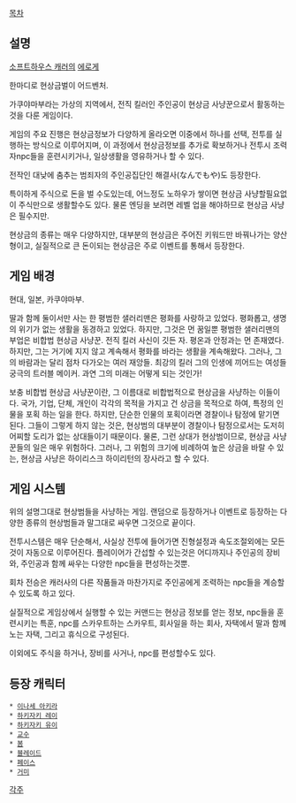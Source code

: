 [[목차]]

== 설명 ==
[[소프트하우스 캐러]]의 [[에로게]]

한마디로 현상금벌이 어드벤처.

가쿠야마부라는 가상의 지역에서, 전직 킬러인 주인공이 현상금 사냥꾼으로서 활동하는것을 다룬 게임이다.

게임의 주요 진행은 현상금정보가 다양하게 올라오면 이중에서 하나를 선택, 전투를 실행하는 방식으로 이루어지며, 이 과정에서 현상금정보를 추가로 확보하거나 전투시 조력자npc들을 훈련시키거나, 일상생활을 영유하거나 할 수 있다.

전작인 대낮에 춤추는 범죄자의 주인공집단인 해결사(なんでもや)도 등장한다.

특이하게 주식으로 돈을 벌 수도있는데, 어느정도 노하우가 쌓이면 현상금 사냥할필요없이 주식만으로 생활할수도 있다. 물론 엔딩을 보려면 레벨 업을 해야하므로 현상금 사냥은 필수지만.

현상금의 종류는 매우 다양하지만, 대부분의 현상금은 주어진 키워드만 바꿔나가는 양산형이고, 실질적으로 큰 돈이되는 현상금은 주로 이벤트를 통해서 등장한다.

== 게임 배경 ==
현대, 일본, 카쿠야마부.

딸과 함께 둘이서만 사는 한 평범한 샐러리맨은 평화를 사랑하고 있었다.
평화롭고, 생명의 위기가 없는 생활을 동경하고 있었다.
하지만, 그것은 먼 꿈일뿐
평범한 샐러리맨의 부업은 비합법 현상금 사냥꾼.
전직 킬러
사신이 깃든 자.
평온과 안정과는 먼 존재였다.
하지만, 그는 거기에 지지 않고 계속해서 평화를 바라는 생활을 계속해왔다.
그러나, 그의 바람과는 달리 점차 다가오는 여러 재앙들.
최강의 킬러
그의 인생에 끼어드는 여성들
궁극의 트러블 메이커.
과연 그의 미래는 어떻게 되는 것인가!

보충
비합법 현상금 사냥꾼이란, 그 이름대로 비합법적으로 현상금을 사냥하는 이들이다.
국가, 기업, 단체, 개인이 각각의 목적을 가지고 건 상금을 목적으로 하여, 특정의 인물을 포획 하는 일을 한다.
하지만, 단순한 인물의 포획이라면 경찰이나 탐정에 맡기면 된다.
그들이 그렇게 하지 않는 것은, 현상범의 대부분이 경찰이나 탐정으로서는 도저히 어찌할 도리가 없는 상대들이기 때문이다.
물론, 그런 상대가 현상범이므로, 현상금 사냥꾼들의 일은 매우 위험하다.
그러나, 그 위험의 크기에 비례하여 높은 상금을 바랄 수 있는, 현상금 사냥은 하이리스크 하이리턴의 장사라고 할 수 있다.

== 게임 시스템 ==
위의 설명그대로 현상범들을 사냥하는 게임. 랜덤으로 등장하거나 이벤트로 등장하는 다양한 종류의 현상범들과 말그대로 싸우면 그것으로 끝이다.

전투시스템은 매우 단순해서, 사실상 전투에 들어가면 진형설정과 속도조절외에는 모든것이 자동으로 이루어진다. 플레이어가 간섭할 수 있는것은 어디까지나 주인공의 장비와, 주인공과 함께 싸우는 다양한 npc들을 편성하는것뿐.

회차 전승은 캐러사의 다른 작품들과 마찬가지로 주인공에게 조력하는 npc들을 계승할 수 있도록 하고 있다.

실질적으로 게임상에서 실행할 수 있는 커맨드는 현상금 정보를 얻는 정보, npc들을 훈련시키는 특훈, npc를 스카우트하는 스카우트, 회사일을 하는 회사, 자택에서 딸과 함께 노는 자택, 그리고 휴식으로 구성된다.

이외에도 주식을 하거나, 장비를 사거나, npc를 편성할수도 있다.

== 등장 캐릭터 ==
 * [[이나세 아키라]]
 * [[하키자키 레이]]
 * [[하키자키 유이]]
 * [[교수]]
 * [[봄]]
 * [[블레이드]]
 * [[페이스]]
 * [[거미]]

[[각주]]
